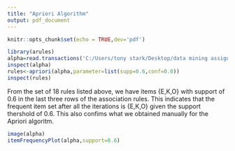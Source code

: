 ```yaml
---
title: "Apriori Algorithm"
output: pdf_document
---
```


```r
knitr::opts_chunk$set(echo = TRUE,dev='pdf')
```



```r
library(arules)
alpha=read.transactions('C:/Users/tony stark/Desktop/data mining assignments/p5/alpha.txt',format='basket',sep=",")
inspect(alpha)
rules<-apriori(alpha,parameter=list(supp=0.6,conf=0.0))
inspect(rules)
```
From the set of 18 rules listed above, we have items {E,K,O} with support of 0.6 in the last three rows of the association rules. This indicates that the frequent item set after all the iterations is {E,K,O} given the support thershold of 0.6. This also confims what we obtained manually for the Apriori algoritm.

``` r
image(alpha)
itemFrequencyPlot(alpha,support=0.6)
```








